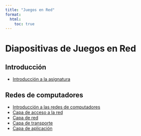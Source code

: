 ```yaml
---
title: "Juegos en Red"
format: 
  html:
    toc: true
---
```


# Diapositivas de Juegos en Red

## Introducción
- [Introducción a la asignatura](sub_introduction.html)

## Redes de computadores
- [Introducción a las redes de computadores](ch1_p1.html) 
- [Capa de acceso a la red](ch1_p2.html)
- [Capa de red](ch1_p3.html)
- [Capa de transporte](ch1_p4.html)
- [Capa de aplicación](ch1_p5.html)